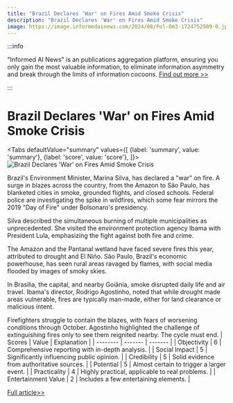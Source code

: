 ```yaml
---
title: "Brazil Declares 'War' on Fires Amid Smoke Crisis"
description: "Brazil Declares 'War' on Fires Amid Smoke Crisis"
image: https://image.informedainews.com/2024/08/Pol-0m3-1724752989-0.jpg
---
```



:::info

"Informed AI News" is an publications aggregation platform, ensuring you only gain the most valuable information, to eliminate information asymmetry and break through the limits of information cocoons.  [Find out more >>](/)

:::

# Brazil Declares 'War' on Fires Amid Smoke Crisis


<Tabs
	defaultValue="summary"
	values={[
	{label: 'summary', value: 'summary'},
	{label: 'score', value: 'score'},
]}>
<TabItem value="summary">
<img
  src="https://image.informedainews.com/2024/08/Pol-0m3-1724752989-0.jpg"
  alt="Brazil Declares 'War' on Fires Amid Smoke Crisis"
/>



Brazil's Environment Minister, Marina Silva, has declared a "war" on fire. A surge in blazes across the country, from the Amazon to São Paulo, has blanketed cities in smoke, grounded flights, and closed schools. Federal police are investigating the spike in wildfires, which some fear mirrors the 2019 "Day of Fire" under Bolsonaro's presidency.

Silva described the simultaneous burning of multiple municipalities as unprecedented. She visited the environment protection agency Ibama with President Lula, emphasizing the fight against both fire and crime.

The Amazon and the Pantanal wetland have faced severe fires this year, attributed to drought and El Niño. São Paulo, Brazil's economic powerhouse, has seen rural areas ravaged by flames, with social media flooded by images of smoky skies.

In Brasília, the capital, and nearby Goiânia, smoke disrupted daily life and air travel. Ibama's director, Rodrigo Agostinho, noted that while drought made areas vulnerable, fires are typically man-made, either for land clearance or malicious intent.

Firefighters struggle to contain the blazes, with fears of worsening conditions through October. Agostinho highlighted the challenge of extinguishing fires only to see them reignited nearby. The cycle must end.
</TabItem>
<TabItem value="score">
	| Scores     | Value   | Explanation |
	| -------- | ------- | ------- |
	| Objectivity  | 6    | Comprehensive reporting with in-depth analysis.    |
	| Social Impact | 5     | Significantly influencing public opinion.    |
	| Credibility    | 5    | Solid evidence from authoritative sources.    |
	| Potential    | 5    | Almost certain to trigger a larger event.    |
	| Practicality    | 4    | Highly practical, applicable to real problems.    |
	| Entertainment Value    | 2    | Includes a few entertaining elements.    |
</TabItem>
</Tabs>

[Full article>>](https://www.theguardian.com/world/article/2024/aug/26/brazil-minister-declares-war-with-fire-as-smoke-cloaks-brasilia-and-sao-paulo)
